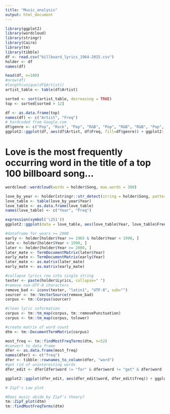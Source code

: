 ```yaml
---
title: "Music_analysis"
output: html_document
---
```


```r
library(ggplot2)
library(wordcloud)
library(stringr)
library(Cairo)
library(tm)
library(tibble)
df <- read.csv("billboard_lyrics_1964-2015.csv")
holder <- df
names(df)
```

```r
head(df, n=100)
#nrow(df)
#length(unique(df$Artist))
artist_table <- table(df$Artist)
```

```r
sorted <- sort(artist_table, decreasing = TRUE)
top <- sorted[sorted > 12]
```


```r
df <- as.data.frame(top)
names(df) <- c("Artist", "Freq")
# hardcoded from Google.com
df$genre <- c("Pop", "Rock", "Pop", "R&B", "Pop", "R&B", "R&B", "Pop", "R&B", "Pop", "Pop", "Rock", "Pop", "Pop", "Rock", "R&B", "Pop", "Rock", "Pop", "R&B", "R&B", "Pop", "Pop", "R&B", "Rock")
ggplot2::ggplot(df, aes(df$Artist, df$Freq, fill=df$genre)) + ggplot2::geom_bar(stat = "identity") + ggplot2::ylab("Frequency of Appearance") + ggplot2::xlab("Artist") + ggplot2::ggtitle("Top 100 billboard presence 1965-2015") + theme( axis.text.x = element_text(angle = 60, hjust = 1)) + labs(fill= "Genre")
```

# Love is the most frequently occurring word in the title of a top 100 billboard song...
```r
wordcloud::wordcloud(words = holder$Song, max.words = 300)
```

```r
love_by_year <- holder[stringr::str_detect(string = holder$Song, pattern = "love"), ]
love_table <- table(love_by_year$Year)
love_table <- as.data.frame(love_table)
names(love_table) <- c("Year", "Freq")
```

```r
expression(symbol('\251'))
ggplot2::ggplot(data = love_table, aes(love_table$Year, love_table$Freq, group = 1)) + ggplot2::geom_line(color = "black") + geom_point(color="hotpink", shape = 10) +  ylab("Frequency") + xlab("Year") + scale_x_discrete(breaks = seq(1965, 2015, 10)) + ggplot2::ggtitle('"Love" in Song Titles')

```

```r
#dataframe for years >= 2000
early <- holder[holder$Year >= 1965 & holder$Year < 1990, ]
late <- holder[holder$Year > 1990, ]
later <- holder[holder$Year >= 2000, ]
later_mate <- TermDocumentMatrix(later$Year)
early_mate <- TermDocumentMatrix(early$Year)
later_mate <- as.matrix(later_mate)
early_mate <- as.matrix(early_mate)
```


```r
#collapse lyrics row into single string
texter <- paste(holder$Lyrics, collapse=" ")
#remove non-UTF-8 characters
remove_bad <- iconv(texter, "latin1", "UTF-8", sub="")
sourcer <- tm::VectorSource(remove_bad)
corpus <- tm::Corpus(sourcer)
```


```r
#clean lyric information
corpus <- tm::tm_map(corpus, tm::removePunctuation)
corpus <- tm::tm_map(corpus, tolower)

#create matrix of word count
dtm <- tm::DocumentTermMatrix(corpus)
```


```r
most_freq <- tm::findMostFreqTerms(dtm, n=52)
#convert to data frame
dfer <- as.data.frame(most_freq)
names(dfer) <- c("freq")
dfer <- tibble::rownames_to_column(dfer, "word")
#get rid of uninteresting words
dfer_edit <- dfer[dfer$word != "for" & dfer$word != "get" & dfer$word != "got" & dfer$word != "just" & dfer$word != "youre" & dfer$word != "can" & dfer$word != "but" & dfer$word != "its" & dfer$word != "was" & dfer$word != "yeah" & dfer$word != "out" & dfer$word != "cant" & dfer$word != "and" & dfer$word != "that" & dfer$word != "your" & dfer$word != "all" & dfer$word != "dont" & dfer$word != "the" & dfer$word != "you" & dfer$word != "me" & dfer$word != "a" & dfer$word != "an" & dfer$word != "by" & dfer$word != "again" & dfer$word != "after" & dfer$word != "what" & dfer$word != "know" & dfer$word != "how", ]

ggplot2::ggplot(dfer_edit, aes(dfer_edit$word, dfer_edit$freq)) + ggplot2::geom_bar(stat = "identity") + ggplot2::ylab("Frequency") + ggplot2::xlab("Word") + ggplot2::ggtitle("Word presence in song lyrics") + theme( axis.text.x = element_text(angle = 60, hjust = 1))

```


```r
# Zipf's Law plot

#Does music abide by Zipf's theory?
tm::Zipf_plot(dtm)
tm::findMostFreqTerms(dtm)
```

